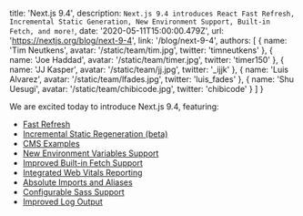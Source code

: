   title: 'Next.js 9.4',
  description: `Next.js 9.4 introduces React Fast Refresh, Incremental Static Generation, New Environment Support, Built-in Fetch, and more!`,
  date: '2020-05-11T15:00:00.479Z',
  url: 'https://nextjs.org/blog/next-9-4',
  link: '/blog/next-9-4',
  authors: [
    {
      name: 'Tim Neutkens',
      avatar: '/static/team/tim.jpg',
      twitter: 'timneutkens'
    },
    {
      name: 'Joe Haddad',
      avatar: '/static/team/timer.jpg',
      twitter: 'timer150'
    },
    {
      name: 'JJ Kasper',
      avatar: '/static/team/jj.jpg',
      twitter: '_ijjk'
    },
    {
      name: 'Luis Alvarez',
      avatar: '/static/team/lfades.jpg',
      twitter: 'luis_fades'
    },
    {
      name: 'Shu Uesugi',
      avatar: '/static/team/chibicode.jpg',
      twitter: 'chibicode'
    }
  ]
}

We are excited today to introduce Next.js 9.4, featuring:

- [Fast Refresh](#fast-refresh)
- [Incremental Static Regeneration (beta)](#incremental-static-regeneration-beta)
- [CMS Examples](#cms-examples)
- [New Environment Variables Support](#new-environment-variables-support)
- [Improved Built-in Fetch Support](#improved-built-in-fetch-support)
- [Integrated Web Vitals Reporting](#integrated-web-vitals-reporting)
- [Absolute Imports and Aliases](#absolute-imports-and-aliases)
- [Configurable Sass Support](#configurable-sass-support)
- [Improved Log Output](#improved-log-output)
